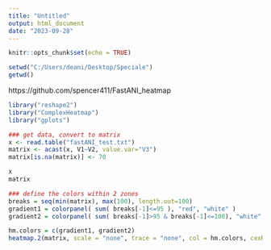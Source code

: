 ```yaml
---
title: "Untitled"
output: html_document
date: "2023-09-28"
---
```


```r
knitr::opts_chunk$set(echo = TRUE)
```

```r
setwd("C:/Users/deani/Desktop/Speciale")
getwd()
```
https://github.com/spencer411/FastANI_heatmap


```r
library("reshape2")
library("ComplexHeatmap")
library("gplots")
```

```r
### get data, convert to matrix
x <- read.table("fastANI_test.txt")
matrix <- acast(x, V1~V2, value.var="V3")
matrix[is.na(matrix)] <- 70

x
matrix
```

```r
### define the colors within 2 zones
breaks = seq(min(matrix), max(100), length.out=100)
gradient1 = colorpanel( sum( breaks[-1]<=95 ), "red", "white" )
gradient2 = colorpanel( sum( breaks[-1]>95 & breaks[-1]<=100), "white", "blue" )

hm.colors = c(gradient1, gradient2)
heatmap.2(matrix, scale = "none", trace = "none", col = hm.colors, cexRow=.30, cexCol=.30)
```

